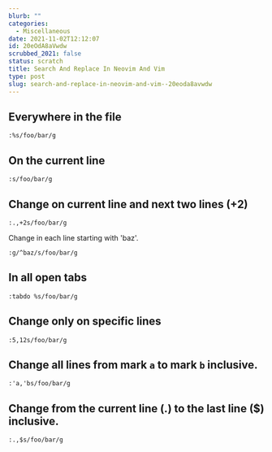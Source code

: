 ```yaml
---
blurb: ""
categories:
  - Miscellaneous
date: 2021-11-02T12:12:07
id: 20eOdA8aVwdw
scrubbed_2021: false
status: scratch
title: Search And Replace In Neovim And Vim
type: post
slug: search-and-replace-in-neovim-and-vim--20eoda8avwdw
---
```


## Everywhere in the file

```
:%s/foo/bar/g
```


## On the current line

```
:s/foo/bar/g
```


## Change on current line and next two lines (+2)

```
:.,+2s/foo/bar/g
```


Change in each line starting with 'baz'.

```
:g/^baz/s/foo/bar/g
```


## In all open tabs

```
:tabdo %s/foo/bar/g  
``` 
    

## Change only on specific lines

```
:5,12s/foo/bar/g
```
    

## Change all lines from mark `a` to mark `b` inclusive.

```
:'a,'bs/foo/bar/g
```


## Change from the current line (.) to the last line ($) inclusive.

```
:.,$s/foo/bar/g
```
